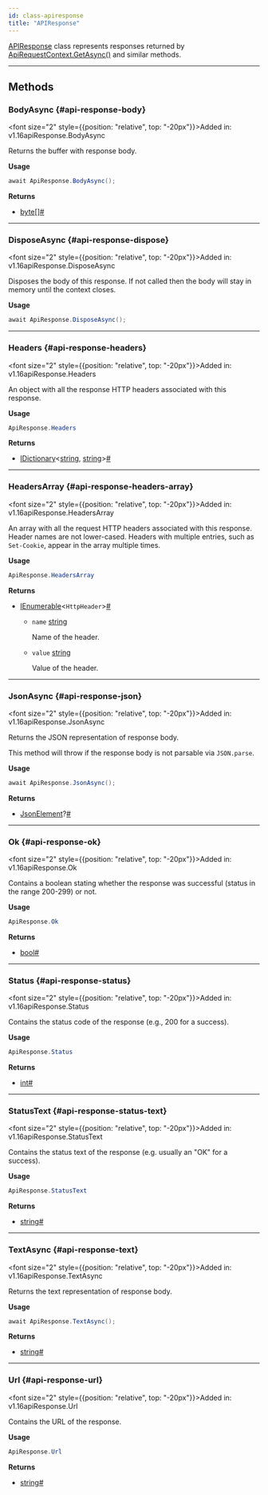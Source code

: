 ```yaml
---
id: class-apiresponse
title: "APIResponse"
---
```



[APIResponse] class represents responses returned by [ApiRequestContext.GetAsync()](/api/class-apirequestcontext.mdx#api-request-context-get) and similar methods.


---

## Methods

### BodyAsync {#api-response-body}

<font size="2" style={{position: "relative", top: "-20px"}}>Added in: v1.16</font><x-search>apiResponse.BodyAsync</x-search>

Returns the buffer with response body.

**Usage**

```csharp
await ApiResponse.BodyAsync();
```

**Returns**
- [byte]&#91;&#93;<a aria-hidden="true" tabindex="-1" class="list-anchor-link" id="api-response-body-return"/><a href="#api-response-body-return" class="list-anchor">#</a>

---

### DisposeAsync {#api-response-dispose}

<font size="2" style={{position: "relative", top: "-20px"}}>Added in: v1.16</font><x-search>apiResponse.DisposeAsync</x-search>

Disposes the body of this response. If not called then the body will stay in memory until the context closes.

**Usage**

```csharp
await ApiResponse.DisposeAsync();
```

---

### Headers {#api-response-headers}

<font size="2" style={{position: "relative", top: "-20px"}}>Added in: v1.16</font><x-search>apiResponse.Headers</x-search>

An object with all the response HTTP headers associated with this response.

**Usage**

```csharp
ApiResponse.Headers
```

**Returns**
- [IDictionary]<[string], [string]><a aria-hidden="true" tabindex="-1" class="list-anchor-link" id="api-response-headers-return"/><a href="#api-response-headers-return" class="list-anchor">#</a>

---

### HeadersArray {#api-response-headers-array}

<font size="2" style={{position: "relative", top: "-20px"}}>Added in: v1.16</font><x-search>apiResponse.HeadersArray</x-search>

An array with all the request HTTP headers associated with this response. Header names are not lower-cased. Headers with multiple entries, such as `Set-Cookie`, appear in the array multiple times.

**Usage**

```csharp
ApiResponse.HeadersArray
```

**Returns**
- [IEnumerable]<`HttpHeader`><a aria-hidden="true" tabindex="-1" class="list-anchor-link" id="api-response-headers-array-return"/><a href="#api-response-headers-array-return" class="list-anchor">#</a>
  - `name` [string]
    
    Name of the header.
  - `value` [string]
    
    Value of the header.

---

### JsonAsync {#api-response-json}

<font size="2" style={{position: "relative", top: "-20px"}}>Added in: v1.16</font><x-search>apiResponse.JsonAsync</x-search>

Returns the JSON representation of response body.

This method will throw if the response body is not parsable via `JSON.parse`.

**Usage**

```csharp
await ApiResponse.JsonAsync();
```

**Returns**
- [JsonElement]?<a aria-hidden="true" tabindex="-1" class="list-anchor-link" id="api-response-json-return"/><a href="#api-response-json-return" class="list-anchor">#</a>

---

### Ok {#api-response-ok}

<font size="2" style={{position: "relative", top: "-20px"}}>Added in: v1.16</font><x-search>apiResponse.Ok</x-search>

Contains a boolean stating whether the response was successful (status in the range 200-299) or not.

**Usage**

```csharp
ApiResponse.Ok
```

**Returns**
- [bool]<a aria-hidden="true" tabindex="-1" class="list-anchor-link" id="api-response-ok-return"/><a href="#api-response-ok-return" class="list-anchor">#</a>

---

### Status {#api-response-status}

<font size="2" style={{position: "relative", top: "-20px"}}>Added in: v1.16</font><x-search>apiResponse.Status</x-search>

Contains the status code of the response (e.g., 200 for a success).

**Usage**

```csharp
ApiResponse.Status
```

**Returns**
- [int]<a aria-hidden="true" tabindex="-1" class="list-anchor-link" id="api-response-status-return"/><a href="#api-response-status-return" class="list-anchor">#</a>

---

### StatusText {#api-response-status-text}

<font size="2" style={{position: "relative", top: "-20px"}}>Added in: v1.16</font><x-search>apiResponse.StatusText</x-search>

Contains the status text of the response (e.g. usually an "OK" for a success).

**Usage**

```csharp
ApiResponse.StatusText
```

**Returns**
- [string]<a aria-hidden="true" tabindex="-1" class="list-anchor-link" id="api-response-status-text-return"/><a href="#api-response-status-text-return" class="list-anchor">#</a>

---

### TextAsync {#api-response-text}

<font size="2" style={{position: "relative", top: "-20px"}}>Added in: v1.16</font><x-search>apiResponse.TextAsync</x-search>

Returns the text representation of response body.

**Usage**

```csharp
await ApiResponse.TextAsync();
```

**Returns**
- [string]<a aria-hidden="true" tabindex="-1" class="list-anchor-link" id="api-response-text-return"/><a href="#api-response-text-return" class="list-anchor">#</a>

---

### Url {#api-response-url}

<font size="2" style={{position: "relative", top: "-20px"}}>Added in: v1.16</font><x-search>apiResponse.Url</x-search>

Contains the URL of the response.

**Usage**

```csharp
ApiResponse.Url
```

**Returns**
- [string]<a aria-hidden="true" tabindex="-1" class="list-anchor-link" id="api-response-url-return"/><a href="#api-response-url-return" class="list-anchor">#</a>


[Accessibility]: /api/class-accessibility.mdx "Accessibility"
[APIRequest]: /api/class-apirequest.mdx "APIRequest"
[APIRequestContext]: /api/class-apirequestcontext.mdx "APIRequestContext"
[APIResponse]: /api/class-apiresponse.mdx "APIResponse"
[APIResponseAssertions]: /api/class-apiresponseassertions.mdx "APIResponseAssertions"
[Browser]: /api/class-browser.mdx "Browser"
[BrowserContext]: /api/class-browsercontext.mdx "BrowserContext"
[BrowserType]: /api/class-browsertype.mdx "BrowserType"
[CDPSession]: /api/class-cdpsession.mdx "CDPSession"
[CDPSessionEvent]: /api/class-cdpsessionevent.mdx "CDPSessionEvent"
[ConsoleMessage]: /api/class-consolemessage.mdx "ConsoleMessage"
[Dialog]: /api/class-dialog.mdx "Dialog"
[Download]: /api/class-download.mdx "Download"
[ElementHandle]: /api/class-elementhandle.mdx "ElementHandle"
[FileChooser]: /api/class-filechooser.mdx "FileChooser"
[FormData]: /api/class-formdata.mdx "FormData"
[Frame]: /api/class-frame.mdx "Frame"
[FrameLocator]: /api/class-framelocator.mdx "FrameLocator"
[JSHandle]: /api/class-jshandle.mdx "JSHandle"
[Keyboard]: /api/class-keyboard.mdx "Keyboard"
[Locator]: /api/class-locator.mdx "Locator"
[LocatorAssertions]: /api/class-locatorassertions.mdx "LocatorAssertions"
[Mouse]: /api/class-mouse.mdx "Mouse"
[Page]: /api/class-page.mdx "Page"
[PageAssertions]: /api/class-pageassertions.mdx "PageAssertions"
[Playwright]: /api/class-playwright.mdx "Playwright"
[PlaywrightAssertions]: /api/class-playwrightassertions.mdx "PlaywrightAssertions"
[Request]: /api/class-request.mdx "Request"
[Response]: /api/class-response.mdx "Response"
[Route]: /api/class-route.mdx "Route"
[Selectors]: /api/class-selectors.mdx "Selectors"
[TimeoutError]: /api/class-timeouterror.mdx "TimeoutError"
[Touchscreen]: /api/class-touchscreen.mdx "Touchscreen"
[Tracing]: /api/class-tracing.mdx "Tracing"
[Video]: /api/class-video.mdx "Video"
[WebSocket]: /api/class-websocket.mdx "WebSocket"
[WebSocketFrame]: /api/class-websocketframe.mdx "WebSocketFrame"
[Worker]: /api/class-worker.mdx "Worker"
[Element]: https://developer.mozilla.org/en-US/docs/Web/API/element "Element"
[EvaluationArgument]: /evaluating.mdx#evaluation-argument "EvaluationArgument"
[Promise]: https://developer.mozilla.org/en-US/docs/Web/JavaScript/Reference/Global_Objects/Promise "Promise"
[iterator]: https://developer.mozilla.org/en-US/docs/Web/JavaScript/Reference/Iteration_protocols "Iterator"
[origin]: https://developer.mozilla.org/en-US/docs/Glossary/Origin "Origin"
[selector]: https://developer.mozilla.org/en-US/docs/Web/CSS/CSS_Selectors "selector"
[Serializable]: https://developer.mozilla.org/en-US/docs/Web/JavaScript/Reference/Global_Objects/JSON/stringify#Description "Serializable"
[UIEvent.detail]: https://developer.mozilla.org/en-US/docs/Web/API/UIEvent/detail "UIEvent.detail"
[UnixTime]: https://en.wikipedia.org/wiki/Unix_time "Unix Time"
[xpath]: https://developer.mozilla.org/en-US/docs/Web/XPath "xpath"

[bool]: https://docs.microsoft.com/en-us/dotnet/api/system.boolean "bool"
[double]: https://docs.microsoft.com/en-us/dotnet/api/system.double "double"
[byte]: https://docs.microsoft.com/en-us/dotnet/api/system.byte "byte"
[int]: https://docs.microsoft.com/en-us/dotnet/api/system.int32 "int"
[void]: https://docs.microsoft.com/en-us/dotnet/csharp/language-reference/builtin-types/void "void"
[string]: https://docs.microsoft.com/en-us/dotnet/api/system.string "string"
[URL]: https://nodejs.org/api/url.html "URL"
[Regex]: https://docs.microsoft.com/en-us/dotnet/api/system.text.regularexpressions.regex "Regex"

[Action]: https://docs.microsoft.com/en-us/dotnet/api/system.action-1 "Action"
[Func]: https://docs.microsoft.com/en-us/dotnet/api/system.func-2 "Func"
[IEnumerable]: https://docs.microsoft.com/en-us/dotnet/api/system.collections.ienumerable "IEnumerable"
[IDictionary]: https://docs.microsoft.com/en-us/dotnet/api/system.collections.idictionary "IDictionary"
[Task]: https://docs.microsoft.com/en-us/dotnet/api/system.threading.tasks.task?view=net-5.0 "Task"
[IReadOnlyDictionary]: https://docs.microsoft.com/en-us/dotnet/api/system.collections.generic.ireadonlydictionary-2 "IReadOnlyDictionary"
[JsonElement]: https://docs.microsoft.com/en-us/dotnet/api/system.text.json.jsonelement "JsonElement"

[all available image tags]: https://mcr.microsoft.com/en-us/product/playwright/dotnet/about "all available image tags"
[Microsoft Artifact Registry]: https://mcr.microsoft.com/en-us/product/playwright/dotnet/about "Microsoft Artifact Registry"
[Dockerfile.jammy]: https://github.com/microsoft/playwright-dotnet/blob/main/utils/docker/Dockerfile.jammy "Dockerfile.jammy"
